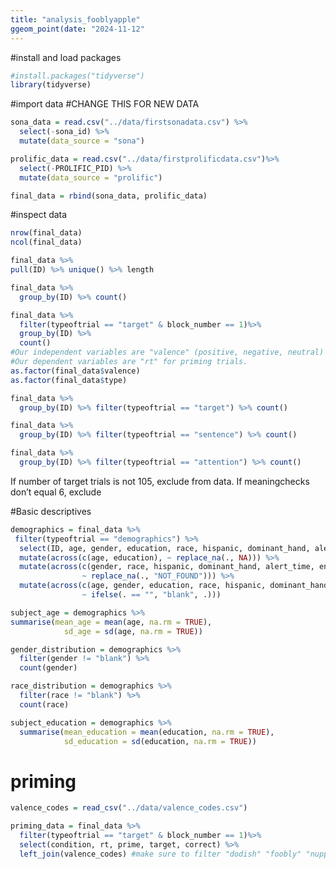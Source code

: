 ```yaml
---
title: "analysis_fooblyapple"
ggeom_point(date: "2024-11-12"
---
```

#install and load packages
```r
#install.packages("tidyverse")
library(tidyverse)
```
#import data
#CHANGE THIS FOR NEW DATA
```r
sona_data = read.csv("../data/firstsonadata.csv") %>%
  select(-sona_id) %>% 
  mutate(data_source = "sona")

prolific_data = read.csv("../data/firstprolificdata.csv")%>%
  select(-PROLIFIC_PID) %>% 
  mutate(data_source = "prolific")

final_data = rbind(sona_data, prolific_data)

```
#inspect data
```r
nrow(final_data)
ncol(final_data)

final_data %>%
pull(ID) %>% unique() %>% length

final_data %>%
  group_by(ID) %>% count()

final_data %>% 
  filter(typeoftrial == "target" & block_number == 1)%>%
  group_by(ID) %>%
  count()
#Our independent variables are "valence" (positive, negative, neutral) and "type" (novel or familiar).
#Our dependent variables are "rt" for priming trials.
as.factor(final_data$valence)
as.factor(final_data$type)

final_data %>%
  group_by(ID) %>% filter(typeoftrial == "target") %>% count()

final_data %>%
  group_by(ID) %>% filter(typeoftrial == "sentence") %>% count() 

final_data %>%
  group_by(ID) %>% filter(typeoftrial == "attention") %>% count() 

```
If number of target trials is not 105, exclude from data. If meaningchecks don't equal 6, exclude

#Basic descriptives
```r
demographics = final_data %>%
 filter(typeoftrial == "demographics") %>%
  select(ID, age, gender, education, race, hispanic, dominant_hand, alert_time, english) %>%
  mutate(across(c(age, education), ~ replace_na(., NA))) %>%
  mutate(across(c(gender, race, hispanic, dominant_hand, alert_time, english), 
                ~ replace_na(., "NOT_FOUND"))) %>%
  mutate(across(c(age, gender, education, race, hispanic, dominant_hand, alert_time, english), 
                ~ ifelse(. == "", "blank", .)))

subject_age = demographics %>%
summarise(mean_age = mean(age, na.rm = TRUE),
            sd_age = sd(age, na.rm = TRUE))

gender_distribution = demographics %>%
  filter(gender != "blank") %>%
  count(gender)

race_distribution = demographics %>%
  filter(race != "blank") %>%
  count(race)

subject_education = demographics %>%
  summarise(mean_education = mean(education, na.rm = TRUE),
            sd_education = sd(education, na.rm = TRUE))

```

# priming

```r
valence_codes = read_csv("../data/valence_codes.csv")

priming_data = final_data %>% 
  filter(typeoftrial == "target" & block_number == 1)%>%
  select(condition, rt, prime, target, correct) %>%
  left_join(valence_codes) #make sure to filter "dodish" "foobly" "nuppical" "mipp"
```


